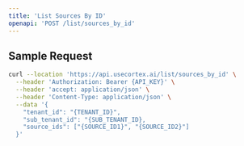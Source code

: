 ```yaml
---
title: 'List Sources By ID'
openapi: 'POST /list/sources_by_id'
---
```


## Sample Request

```bash
curl --location 'https://api.usecortex.ai/list/sources_by_id' \
  --header 'Authorization: Bearer {API_KEY}' \
  --header 'accept: application/json' \
  --header 'Content-Type: application/json' \
  --data '{
    "tenant_id": "{TENANT_ID}",
    "sub_tenant_id": "{SUB_TENANT_ID},
    "source_ids": ["{SOURCE_ID1}", "{SOURCE_ID2}"]
  }'
```
